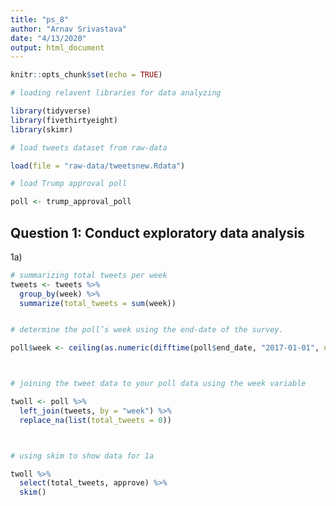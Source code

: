 ```yaml
---
title: "ps_8"
author: "Arnav Srivastava"
date: "4/13/2020"
output: html_document
---
```


```r
knitr::opts_chunk$set(echo = TRUE)

# loading relavent libraries for data analyzing 

library(tidyverse)
library(fivethirtyeight)
library(skimr)

# load tweets dataset from raw-data 

load(file = "raw-data/tweetsnew.Rdata")

# load Trump approval poll

poll <- trump_approval_poll

```

## Question 1: Conduct exploratory data analysis

1a)
```r

# summarizing total tweets per week
tweets <- tweets %>% 
  group_by(week) %>% 
  summarize(total_tweets = sum(week)) 


# determine the poll’s week using the end-date of the survey.

poll$week <- ceiling(as.numeric(difftime(poll$end_date, "2017-01-01", units = "days"))/7)



# joining the tweet data to your poll data using the week variable

twoll <- poll %>% 
  left_join(tweets, by = "week") %>% 
  replace_na(list(total_tweets = 0))



# using skim to show data for 1a

twoll %>%
  select(total_tweets, approve) %>% 
  skim()

```

